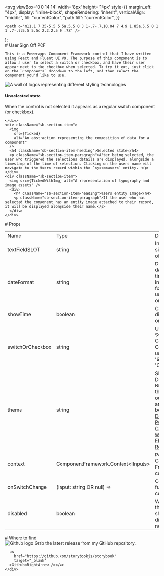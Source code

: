 

  <svg
    viewBox='0 0 14 14'
    width='8px'
    height='14px'
    style={{
      marginLeft: "4px",
      display: "inline-block",
      shapeRendering: "inherit",
      verticalAlign: "middle",
      fill: "currentColor",
      "path fill": "currentColor",
    }}
  >
    <path d='m11.1 7.35-5.5 5.5a.5.5 0 0 1-.7-.7L10.04 7 4.9 1.85a.5.5 0 1 1 .7-.7l5.5 5.5c.2.2.2.5 0 .7Z' />
  </svg>
);

<Meta title='Start here' />

<div className="sb-container">
  <div className='sb-section-title'>
    # User Sign Off PCF

    This is a Powerapps Component Framework control that I have written using React and Fluent UI V9. The purpose of this component is to allow a user to select a switch or checkbox, and have their user appear next to the checkbox when selected. To try it out, just click on the `Components` dropdown to the left, and then select the component you'd like to use.

  </div>
  <div className="sb-section">
    <div className="sb-section-item">
      <img
        src={Default}
        alt="A wall of logos representing different styling technologies"
      />
      <h4 className="sb-section-item-heading">Unselected state</h4>
      <p className="sb-section-item-paragraph">When the control is not selected it appears as a regular switch component (or checkbox).</p>
      
    </div>
    <div className="sb-section-item">
      <img
        src={Ticked}
        alt="An abstraction representing the composition of data for a component"
      />
      <h4 className="sb-section-item-heading">Selected state</h4>
      <p className="sb-section-item-paragraph">After being selected, the user who triggered the selections details are displayed, alongside a timestamp of the time of selection. Clicking on the users name will navigate to the Users record within the `systemusers` entity. </p>
    </div>
    <div className="sb-section-item">
      <img src={TickedWithImg} alt="A representation of typography and image assets" />
      <div>
        <h4 className="sb-section-item-heading">Users entity image</h4>
        <p className="sb-section-item-paragraph">If the user who has selected the component has an entity image attached to their record, it will be displayed alongside their name.</p>
      </div>
    </div>
  </div>
</div>

<div className="sb-container">
  <div className='sb-section-title'>
    # Props
    <table>
    <tr>
        <td>Name</td>
        <td>Type</td>
        <td>Description</td>
    </tr>
    <tr>
        <td>textFieldSLOT</td>
        <td>string</td>
        <td>Input field, single line of text</td>
    </tr>
    <tr>
        <td>dateFormat</td>
        <td>string</td>
        <td>Display date timestamp in UK or US format, using 'UK' or 'US'</td>
    </tr>
    <tr>
        <td>showTime</td>
        <td>boolean</td>
        <td>Choose to display time or not.</td>
    </tr>
    <tr>
        <td>switchOrCheckbox</td>
        <td>string</td>
        <td>Use a Switch or Checkbox Component, using 'Switch' or 'Checkbox'</td>
    </tr>
    <tr>
        <td>theme</td>
        <td>string</td>
        <td>
        Shoutout to David Rivard for this, check out his article below: 
          <a href="https://itmustbecode.com/develop-pcf-controls-with-fluentui-react-v9/" target="_blank">
            <div  style={{color:"blue"}}>
            Develop PCF Controls with FluentUI React v9
            </div>
          </a>
</td>
    </tr>
    <tr>
        <td>context</td>
        <td>ComponentFramework.Context&lt;IInputs&gt;</td>
        <td>Powerapps Component Framework context</td>
    </tr>
    <tr>
        <td>onSwitchChange</td>
        <td>(input: string OR null) =&gt;</td>
        <td>Callback function to control</td>
    </tr>
    <tr>
        <td>disabled</td>
        <td>boolean</td>
        <td>Whether the control should be disabled or not.</td>
    </tr>
</table>
  </div>

</div>

<div className="sb-container">
  <div className='sb-section-title'>
    # Where to find

  </div>

</div>

<div className="sb-section sb-socials">
    <div className="sb-section-item">
      <img src={Github} alt="Github logo" className="sb-explore-image"/>
      Grab the latest release from my GitHub repository.

      <a
        href="https://github.com/storybookjs/storybook"
        target="_blank"
      >Github<RightArrow /></a>
    </div>

</div>

<style>
  {`
  .sb-container {
    margin-bottom: 48px;
  }

  .sb-section {
    width: 100%;
    display: flex;
    flex-direction: row;
    gap: 20px;
  }

  img {
    object-fit: cover;
  }

  .sb-section-title {
    margin-bottom: 32px;
  }

  .sb-section a:not(h1 a, h2 a, h3 a) {
    font-size: 14px;
  }

  .sb-section-item, .sb-grid-item {
    flex: 1;
    display: flex;
    flex-direction: column;
  }

  .sb-section-item-heading {
    padding-top: 20px !important;
    padding-bottom: 5px !important;
    margin: 0 !important;
  }
  .sb-section-item-paragraph {
    margin: 0;
    padding-bottom: 10px;
  }

  .sb-chevron {
    margin-left: 5px;
  }

  .sb-features-grid {
    display: grid;
    grid-template-columns: repeat(2, 1fr);
    grid-gap: 32px 20px;
  }

  .sb-socials {
    display: grid;
    grid-template-columns: repeat(4, 1fr);
  }

  .sb-socials p {
    margin-bottom: 10px;
  }

  .sb-explore-image {
    max-height: 32px;
    align-self: flex-start;
  }

  .sb-addon {
    width: 100%;
    display: flex;
    align-items: center;
    position: relative;
    background-color: #EEF3F8;
    border-radius: 5px;
    border: 1px solid rgba(0, 0, 0, 0.05);
    background: #EEF3F8;
    height: 180px;
    margin-bottom: 48px;
    overflow: hidden;
  }

  .sb-addon-text {
    padding-left: 48px;
    max-width: 240px;
  }

  .sb-addon-text h4 {
    padding-top: 0px;
  }

  .sb-addon-img {
    position: absolute;
    left: 345px;
    top: 0;
    height: 100%;
    width: 200%;
    overflow: hidden;
  }

  .sb-addon-img img {
    width: 650px;
    transform: rotate(-15deg);
    margin-left: 40px;
    margin-top: -72px;
    box-shadow: 0 0 1px rgba(255, 255, 255, 0);
    backface-visibility: hidden;
  }

  @media screen and (max-width: 800px) {
    .sb-addon-img {
      left: 300px;
    }
  }

  @media screen and (max-width: 600px) {
    .sb-section {
      flex-direction: column;
    }

    .sb-features-grid {
      grid-template-columns: repeat(1, 1fr);
    }

    .sb-socials {
      grid-template-columns: repeat(2, 1fr);
    }

    .sb-addon {
      height: 280px;
      align-items: flex-start;
      padding-top: 32px;
      overflow: hidden;
    }

    .sb-addon-text {
      padding-left: 24px;
    }

    .sb-addon-img {
      right: 0;
      left: 0;
      top: 130px;
      bottom: 0;
      overflow: hidden;
      height: auto;
      width: 124%;
    }

    .sb-addon-img img {
      width: 1200px;
      transform: rotate(-12deg);
      margin-left: 0;
      margin-top: 48px;
      margin-bottom: -40px;
      margin-left: -24px;
    }
  }
  `}
</style>
